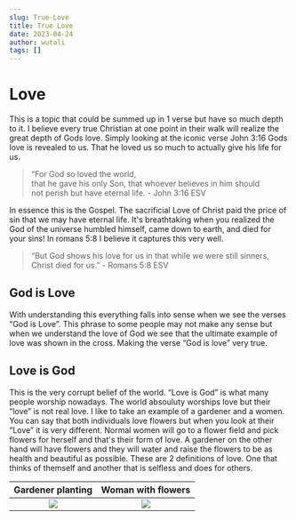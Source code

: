 ```yaml
---
slug: True-Love
title: True Love
date: 2023-04-24
author: wutali
tags: []
---
```

# Love

This is a topic that could be summed up in 1 verse but have so much depth to it. I believe every true Christian at one point in their walk will realize the great depth of Gods love. Simply looking at the iconic verse John 3:16 Gods love is revealed to us. That he loved us so much to actually give his life for us.

> “For God so loved the world, that he gave his only Son, that whoever believes in him should not perish but have eternal life. - John 3:16 ESV

In essence this is the Gospel. The sacrificial Love of Christ paid the price of sin that we may have eternal life. It's breathtaking when you realized the God of the universe humbled himself, came down to earth, and died for your sins! In romans 5:8 I believe it captures this very well.

> “But God shows his love for us in that while we were still sinners, Christ died for us.” - Romans 5:8 ESV

## God is Love

With understanding this everything falls into sense when we see the verses “God is Love”. This phrase to some people may not make any sense but when we understand the love of God we see that the ultimate example of love was shown in the cross. Making the verse “God is love” very true.

## Love is God

This is the very corrupt belief of the world. “Love is God” is what many people worship nowadays. The world absouluty worships love but their “love” is not real love. I like to take an example of a gardener and a women. You can say that both individuals love flowers but when you look at their “Love” it is very different. Normal women will go to a flower field and pick flowers for herself and that's their form of love. A gardener on the other hand will have flowers and they will water and raise the flowers to be as health and beautiful as possible. These are 2 definitions of love. One that thinks of themself and another that is selfless and does for others.



  Gardener planting           |  Woman with flowers
:-------------------------:|:-------------------------:
![](https://images.unsplash.com/photo-1569880153113-76e33fc52d5f?ixlib=rb-4.0.3&q=85&fm=jpg&crop=entropy&cs=srgb&w=4800)  |  ![](https://images.unsplash.com/photo-1531859915851-ae5d88d43bf3?ixlib=rb-4.0.3&q=85&fm=jpg&crop=entropy&cs=srgb&w=4800)